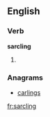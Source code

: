 ==English==

===Verb===
'''sarcling'''

# {{present participle of|[[sarcle]]}}

===Anagrams===
* [[carlings#English|carlings]]

[[fr:sarcling]]